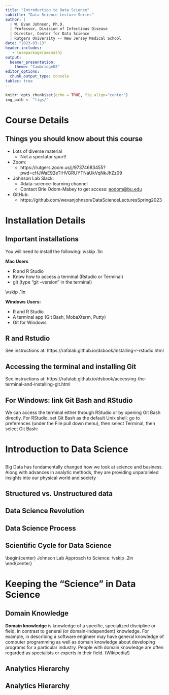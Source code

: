 ```yaml
---
title: "Introduction to Data Science"
subtitle: "Data Science Lecture Series"
author: | 
  | W. Evan Johnson, Ph.D.
  | Professor, Division of Infectious Disease
  | Director, Center for Data Science
  | Rutgers University -- New Jersey Medical School
date: "2023-03-13"
header-includes:
   - \usepackage{amsmath}
output: 
  beamer_presentation:
    theme: "CambridgeUS"
editor_options: 
  chunk_output_type: console
tables: true
---
```


```r
knitr::opts_chunk$set(echo = TRUE, fig.align="center")
img_path <- "figs/"
```

# Course Details

## 
\begin{center}
{\Huge\bf Introductions!}
\end{center}


## Things you should know about this course

* Lots of diverse material
    + Not a spectator sport!
* Zoom: 
    + https://rutgers.zoom.us/j/97374683455?pwd=cHJWaE92eTlHVGRUYTNaUkVqNkJhZz09
* Johnson Lab Slack:
    + #data-science-learning channel
    + Contact Brie Odom-Mabey to get access: <aodom@bu.edu>
* GitHub:
    + https://github.com/wevanjohnson/DataScienceLecturesSpring2023
 
# Installation Details

## Important installations
You will need to install the following: \vskip .1in

**Mac Users**

* R and R Studio
* Know how to access a terminal (Rstudio or Terminal)
* git (type "git --version" in the terminal)

\vskip .1in
	
**Windows Users:**

* R and R Studio
* A terminal app (Git Bash, MobaXterm, Putty)
* Git for Windows

## R and Rstudio

See instructions at: https://rafalab.github.io/dsbook/installing-r-rstudio.html

## Accessing the terminal and installing Git

See instructions at: https://rafalab.github.io/dsbook/accessing-the-terminal-and-installing-git.html

## For Windows: link Git Bash and RStudio

We can access the terminal either through RStudio or by opening Git Bash directly. For RStudio, set Git Bash as the default Unix shell: go to preferences (under the File pull down menu), then select Terminal, then select Git Bash:
\begin{center}
\includegraphics[height=2.5 in]{figs/VirtualBox_Windows-7-Enterprise_23_03_2018_09_38_00.png}
\end{center}

# Introduction to Data Science 

##

\begin{center}
\includegraphics[width=4.5in]{figs/bigdata.png}
\end{center}

Big Data has fundamentally changed how we look at science and business. Along with advances in analytic methods, they are providing unparalleled insights into our physical world and society

## Structured vs. Unstructured data
\includegraphics[width=4.75in]{figs/data_collage.png}

## Data Science Revolution
\begin{columns}
	\begin{column}{0.5\textwidth}
	\includegraphics[width=2.5in]{figs/ds_venn.png}
	\end{column}
	
	\begin{column}{0.5\textwidth}
{
	\begin{itemize}
	\item Few have all the skills	
	\item Flexibility in area (business, strategy, health care) and conditions
	\item Data science makes companies and data better! 
	\end{itemize}
}
	\end{column}
\end{columns}

##
\begin{center}
	\includegraphics[width=3.5in]{figs/modds.png}	
\end{center}

## Data Science Process
\includegraphics[width=4.75in]{figs/dsprocess.png}	

## Scientific Cycle for Data Science
\begin{center}
Johnson Lab Approach to Science:
\vskip .2in
	\includegraphics[width=4.75in]{figs/ds_model.png}	
\end{center}

# Keeping the "Science" in Data Science

## Domain Knowledge

**Domain knowledge** is knowledge of a specific, specialized discipline or field, in contrast to general (or domain-independent) knowledge. For example, in describing a software engineer may have general knowledge of computer programming as well as domain knowledge about developing programs for a particular industry. People with domain knowledge are often regarded as specialists or experts in their field. (Wikipedia!)

## Analytics Hierarchy
\begin{center}		
	\includegraphics[height=3in]{figs/dataflow1}
\end{center}

## Analytics Hierarchy
\begin{center}		
	\includegraphics[height=3in]{figs/dataflow2}
\end{center}

